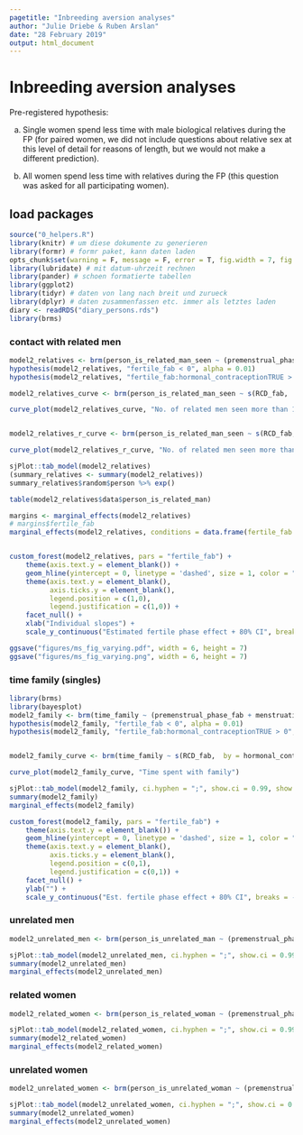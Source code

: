 ```yaml
---
pagetitle: "Inbreeding aversion analyses"
author: "Julie Driebe & Ruben Arslan"
date: "28 February 2019"
output: html_document
---
```


# Inbreeding aversion analyses {.tabset}

Pre-registered hypothesis: 

a. Single women spend less time with male biological relatives during the FP (for paired women, we did not include questions about relative sex at this level of detail for reasons of length, but we would not make a different prediction).

b. All women spend less time with relatives during the FP (this question was asked for all participating women).

## load packages {.tabset}
```r
source("0_helpers.R")
library(knitr) # um diese dokumente zu generieren
library(formr) # formr paket, kann daten laden
opts_chunk$set(warning = F, message = F, error = T, fig.width = 7, fig.height = 6)
library(lubridate) # mit datum-uhrzeit rechnen
library(pander) # schoen formatierte tabellen
library(ggplot2)
library(tidyr) # daten von lang nach breit und zurueck
library(dplyr) # daten zusammenfassen etc. immer als letztes laden
diary <- readRDS("diary_persons.rds")
library(brms)
```

### contact with related men {.tabset}
```r
model2_relatives <- brm(person_is_related_man_seen ~ (premenstrual_phase_fab + menstruation + fertile_fab) * hormonal_contraception + (1 + fertile_fab | person), data = diary %>% filter(reasons_for_exclusion == ""), backend = "cmdstanr", family = poisson(), cores = 4, file ="brms_fits/relatives_prob4")
hypothesis(model2_relatives, "fertile_fab < 0", alpha = 0.01)
hypothesis(model2_relatives, "fertile_fab:hormonal_contraceptionTRUE > 0", alpha = 0.01)

model2_relatives_curve <- brm(person_is_related_man_seen ~ s(RCD_fab,  by = hormonal_contraception, bs = "cc") + (1 | person), data = diary %>% filter(reasons_for_exclusion == ""), backend = "cmdstanr", family = poisson(), cores = 4, file ="brms_fits/relatives_prob_curve")

curve_plot(model2_relatives_curve, "No. of related men seen more than 1h")


model2_relatives_r_curve <- brm(person_is_related_man_seen ~ s(RCD_fab,  by = hormonal_contraception, bs = "cc") + (1 | person), data = diary %>% filter(reasons_for_exclusion == "") %>% group_by(session) %>% filter(sd(person_is_related_man_seen, na.rm = T) > 0), backend = "cmdstanr", family = poisson(), cores = 4, file ="brms_fits/model2_relatives_r_curve")

curve_plot(model2_relatives_r_curve, "No. of related men seen more than 1h\nrequire outcome variance")

sjPlot::tab_model(model2_relatives)
(summary_relatives <- summary(model2_relatives))
summary_relatives$random$person %>% exp()

table(model2_relatives$data$person_is_related_man)

margins <- marginal_effects(model2_relatives)
# margins$fertile_fab
marginal_effects(model2_relatives, conditions = data.frame(fertile_fab = c(0,1)), effects = "fertile_fab")


custom_forest(model2_relatives, pars = "fertile_fab") +
    theme(axis.text.y = element_blank()) + 
    geom_hline(yintercept = 0, linetype = 'dashed', size = 1, color = "black") +
    theme(axis.text.y = element_blank(),
          axis.ticks.y = element_blank(),
          legend.position = c(1,0),
          legend.justification = c(1,0)) +
    facet_null() +
    xlab("Individual slopes") +
    scale_y_continuous("Estimated fertile phase effect + 80% CI", breaks = -2:2)

ggsave("figures/ms_fig_varying.pdf", width = 6, height = 7)
ggsave("figures/ms_fig_varying.png", width = 6, height = 7)
```

### time family (singles) {.tabset}
```r
library(brms)
library(bayesplot)
model2_family <- brm(time_family ~ (premenstrual_phase_fab + menstruation + fertile_fab) * hormonal_contraception + (1 + fertile_fab | person), data = diary %>% filter(reasons_for_exclusion == "" | reasons_for_exclusion == "not_single, "), cores = 4, backend = "cmdstanr",file = "brms_fits/model2_family3")
hypothesis(model2_family, "fertile_fab < 0", alpha = 0.01)
hypothesis(model2_family, "fertile_fab:hormonal_contraceptionTRUE > 0", alpha = 0.01)


model2_family_curve <- brm(time_family ~ s(RCD_fab,  by = hormonal_contraception, bs = "cc") + (1 | person), data =  diary %>% filter(reasons_for_exclusion == "" | reasons_for_exclusion == "not_single, "), backend = "cmdstanr", cores = 4, file ="brms_fits/model3_family_curve")

curve_plot(model2_family_curve, "Time spent with family")

sjPlot::tab_model(model2_family, ci.hyphen = ";", show.ci = 0.99, show.icc = FALSE, bpe = "mean")
summary(model2_family)
marginal_effects(model2_family)

custom_forest(model2_family, pars = "fertile_fab") +
    theme(axis.text.y = element_blank()) + 
    geom_hline(yintercept = 0, linetype = 'dashed', size = 1, color = "black") +
    theme(axis.text.y = element_blank(),
          axis.ticks.y = element_blank(),
          legend.position = c(0,1),
          legend.justification = c(0,1)) +
    facet_null() +
    ylab("") +
    scale_y_continuous("Est. fertile phase effect + 80% CI", breaks = -2:2)
```

### unrelated men {.tabset}
```r
model2_unrelated_men <- brm(person_is_unrelated_man ~ (premenstrual_phase_fab + menstruation + fertile_fab) * hormonal_contraception + (1 + fertile_fab | person), data =  diary %>% filter(reasons_for_exclusion == ""), backend = "cmdstanr", family = poisson(), cores = 4, file ="brms_fits/unrelated_men")

sjPlot::tab_model(model2_unrelated_men, ci.hyphen = ";", show.ci = 0.99, show.icc = FALSE, bpe = "mean")
summary(model2_unrelated_men)
marginal_effects(model2_unrelated_men)
```

### related women {.tabset}
```r
model2_related_women <- brm(person_is_related_woman ~ (premenstrual_phase_fab + menstruation + fertile_fab) * hormonal_contraception + (1 + fertile_fab | person), data = diary, backend = "cmdstanr", family = poisson(), cores = 4, file ="brms_fits/related_woman")

sjPlot::tab_model(model2_related_women, ci.hyphen = ";", show.ci = 0.99, show.icc = FALSE, bpe = "mean")
summary(model2_related_women)
marginal_effects(model2_related_women)
```


### unrelated women {.tabset}
```r
model2_unrelated_women <- brm(person_is_unrelated_woman ~ (premenstrual_phase_fab + menstruation + fertile_fab) * hormonal_contraception + (1 + fertile_fab | person), data = diary, backend = "cmdstanr", family = poisson(), cores = 4, file ="brms_fits/unrelated_woman")

sjPlot::tab_model(model2_unrelated_women, ci.hyphen = ";", show.ci = 0.99, show.icc = FALSE, bpe = "mean")
summary(model2_unrelated_women)
marginal_effects(model2_unrelated_women)
```


